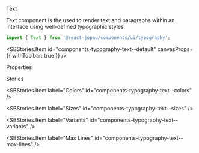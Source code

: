 
<SBTitle>Text</SBTitle>

<SBDescription>
  Text component is the used to render text and paragraphs within an interface using well-defined
  typographic styles.
</SBDescription>

```jsx dark
import { Text } from '@react-jopau/components/ui/typography';
```

<SBStories.Item id="components-typography-text--default" canvasProps={{ withToolbar: true }} />

<SBSubTitle>Properties</SBSubTitle>

<ArgsTable of={Text} />

<SBSubTitle>Stories</SBSubTitle>

<SBStories>
<SBStories.Item label="Default" id="components-typography-text--default" />

<SBStories.Item label="Colors" id="components-typography-text--colors" />

<SBStories.Item label="Sizes" id="components-typography-text--sizes" />

<SBStories.Item label="Variants" id="components-typography-text--variants" />

<SBStories.Item label="Max Lines" id="components-typography-text--max-lines" />
</SBStories>
